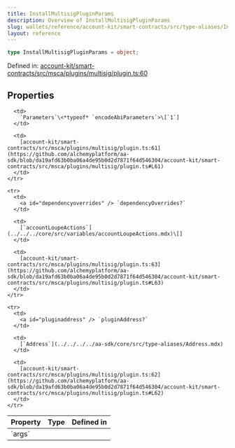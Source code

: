 ```yaml
---
title: InstallMultisigPluginParams
description: Overview of InstallMultisigPluginParams
slug: wallets/reference/account-kit/smart-contracts/src/type-aliases/InstallMultisigPluginParams
layout: reference
---
```


```ts
type InstallMultisigPluginParams = object;
```

Defined in: [account-kit/smart-contracts/src/msca/plugins/multisig/plugin.ts:60](https://github.com/alchemyplatform/aa-sdk/blob/da19afd63b0ba06a4de95b0d2d7871f64d546304/account-kit/smart-contracts/src/msca/plugins/multisig/plugin.ts#L60)

## Properties

<table>
  <thead>
    <tr>
      <th align="left">Property</th>
      <th align="left">Type</th>
      <th align="left">Defined in</th>
    </tr>
  </thead>

  <tbody>
    <tr>
      <td>
        <a id="args" /> `args`
      </td>

      <td>
        `Parameters`\<*typeof* `encodeAbiParameters`>\[`1`]
      </td>

      <td>
        [account-kit/smart-contracts/src/msca/plugins/multisig/plugin.ts:61](https://github.com/alchemyplatform/aa-sdk/blob/da19afd63b0ba06a4de95b0d2d7871f64d546304/account-kit/smart-contracts/src/msca/plugins/multisig/plugin.ts#L61)
      </td>
    </tr>

    <tr>
      <td>
        <a id="dependencyoverrides" /> `dependencyOverrides?`
      </td>

      <td>
        [`accountLoupeActions`](../../../core/src/variables/accountLoupeActions.mdx)\[]
      </td>

      <td>
        [account-kit/smart-contracts/src/msca/plugins/multisig/plugin.ts:63](https://github.com/alchemyplatform/aa-sdk/blob/da19afd63b0ba06a4de95b0d2d7871f64d546304/account-kit/smart-contracts/src/msca/plugins/multisig/plugin.ts#L63)
      </td>
    </tr>

    <tr>
      <td>
        <a id="pluginaddress" /> `pluginAddress?`
      </td>

      <td>
        [`Address`](../../../../aa-sdk/core/src/type-aliases/Address.mdx)
      </td>

      <td>
        [account-kit/smart-contracts/src/msca/plugins/multisig/plugin.ts:62](https://github.com/alchemyplatform/aa-sdk/blob/da19afd63b0ba06a4de95b0d2d7871f64d546304/account-kit/smart-contracts/src/msca/plugins/multisig/plugin.ts#L62)
      </td>
    </tr>

  </tbody>
</table>
